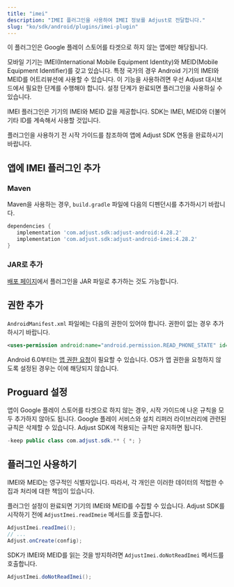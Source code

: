 ```yaml
---
title: "imei"
description: "IMEI 플러그인을 사용하여 IMEI 정보를 Adjust로 전달합니다."
slug: "ko/sdk/android/plugins/imei-plugin"
---
```


<Callout type="important">

이 플러그인은 Google 플레이 스토어를 타겟으로 하지 않는 앱에만 해당됩니다.

</Callout>

모바일 기기는 IMEI\(International Mobile Equipment Identity\)와 MEID\(Mobile Equipment Identifier\)를 갖고 있습니다. 특정 국가의 경우 Android 기기의 IMEI와 MEID를 어트리뷰션에 사용할 수 있습니다. 이 기능을 사용하려면 우선 Adjust 대시보드에서 필요한 단계를 수행해야 합니다. 설정 단계가 완료되면 플러그인을 사용하실 수 있습니다.

IMEI 플러그인은 기기의 IMEI와 MEID 값을 제공합니다. SDK는 IMEI, MEID와 더불어 기타 ID를 계속해서 사용할 것입니다.

플러그인을 사용하기 전 시작 가이드를 참조하여 앱에 Adjust SDK 연동을 완료하시기 바랍니다.

## 앱에 IMEI 플러그인 추가

### Maven

Maven을 사용하는 경우, `build.gradle` 파일에 다음의 디펜던시를 추가하시기 바랍니다.

```groovy
dependencies {
   implementation 'com.adjust.sdk:adjust-android:4.28.2'
   implementation 'com.adjust.sdk:adjust-android-imei:4.28.2'
}
```

### JAR로 추가

[배포 페이지](https://github.com/adjust/android_sdk/releases)에서 플러그인을 JAR 파일로 추가하는 것도 가능합니다.

## 권한 추가

`AndroidManifest.xml` 파일에는 다음의 권한이 있어야 합니다. 권한이 없는 경우 추가하시기 바랍니다.

```xml
<uses-permission android:name="android.permission.READ_PHONE_STATE" id="sl-md0000000" />
```

Android 6\.0부터는 [앱 권한 요청](https://developer.android.com/training/permissions/requesting)이 필요할 수 있습니다. OS가 앱 권한을 요청하지 않도록 설정된 경우는 이에 해당되지 않습니다.

## Proguard 설정

앱이 Google 플레이 스토어를 타겟으로 하지 않는 경우, 시작 가이드에 나온 규칙을 모두 추가하지 않아도 됩니다. Google 플레이 서비스와 설치 리퍼러 라이브러리에 관련된 규칙은 삭제할 수 있습니다. Adjust SDK에 적용되는 규칙만 유지하면 됩니다.

```java
-keep public class com.adjust.sdk.** { *; }
```

## 플러그인 사용하기

<Callout type="important">

IMEI와 MEID는 영구적인 식별자입니다. 따라서, 각 개인은 이러한 데이터의 적법한 수집과 처리에 대한 책임이 있습니다.

</Callout>

플러그인 설정이 완료되면 기기의 IMEI와 MEID를 수집할 수 있습니다. Adjust SDK를 시작하기 전에 `AdjustImei.readImeie` 메서드를 호출합니다.

<Tabs>

<Tab title="Java">

```java
AdjustImei.readImei();
// ...
Adjust.onCreate(config);
```

</Tab>

</Tabs>

SDK가 IMEI와 MEID를 읽는 것을 방지하려면 `AdjustImei.doNotReadImei` 메서드를 호출합니다.

<Tabs>

<Tab title="Java">

```java
AdjustImei.doNotReadImei();
```

</Tab>

</Tabs>
